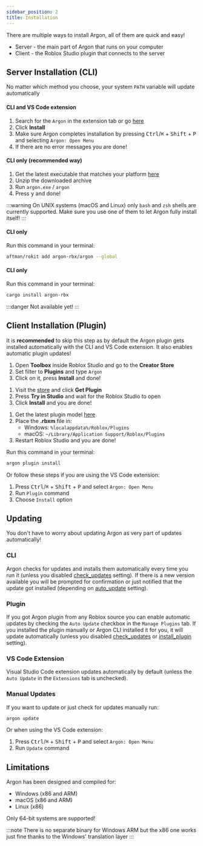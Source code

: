 ```yaml
---
sidebar_position: 2
title: Installation
---
```



There are multiple ways to install Argon, all of them are quick and easy!

- Server - the main part of Argon that runs on your computer
- Client - the Roblox Studio plugin that connects to the server

## Server Installation (CLI)

No matter which method you choose, your system `PATH` variable will update automatically

<Tabs>

<TabItem label="VS Code" value="vsc">

#### CLI and VS Code extension

1. Search for the `Argon` in the extension tab or go [here](https://marketplace.visualstudio.com/items?itemName=Dervex.argon)
2. Click **Install**
3. Make sure Argon completes installation by pressing <kbd>Ctrl</kbd>/<kbd>⌘</kbd> + <kbd>Shift</kbd> + <kbd>P</kbd> and selecting `Argon: Open Menu`
4. If there are no error messages you are done!

</TabItem>

<TabItem label="GitHub" value="github">

#### CLI only (recommended way)

1. Get the latest executable that matches your platform [here](https://github.com/argon-rbx/argon/releases/latest)
2. Unzip the downloaded archive
3. Run `argon.exe` / `argon`
4. Press <kbd>y</kbd> and done!

:::warning
On UNIX systems (macOS and Linux) only `bash` and `zsh` shells are currently supported. Make sure you use one of them to let Argon fully install itself!
:::

</TabItem>

<TabItem label="Aftman & Rokit" value="aftman-rokit">

#### CLI only

Run this command in your terminal:

```bash
aftman/rokit add argon-rbx/argon --global
```

</TabItem>

<TabItem label="Cargo" value="cargo">

#### CLI only

Run this command in your terminal:

```bash
cargo install argon-rbx
```

:::danger
Not available yet!
:::

</TabItem>

</Tabs>

## Client Installation (Plugin)

It is **recommended** to skip this step as by default the Argon plugin gets installed automatically with the CLI and VS Code extension. It also enables automatic plugin updates!

<Tabs>

<TabItem label="Roblox Studio" value="studio">

1. Open **Toolbox** inside Roblox Studio and go to the **Creator Store**
2. Set filter to **Plugins** and type `Argon`
3. Click on it, press **Install** and done!

</TabItem>

<TabItem label="Creator Hub" value="hub">

1. Visit the [store](https://create.roblox.com/store/asset/11263738833/) and click **Get Plugin**
2. Press **Try in Studio** and wait for the Roblox Studio to open
3. Click **Install** and you are done!

</TabItem>

<TabItem label="GitHub" value="github">

1. Get the latest plugin model [here](https://github.com/argon-rbx/argon-roblox/releases/latest)
2. Place the **.rbxm** file in:
   - Windows: `%localappdata%/Roblox/Plugins`
   - macOS: `~/Library/Application Support/Roblox/Plugins`
3. Restart Roblox Studio and you are done!

</TabItem>

<TabItem label="Argon" value="argon">

Run this command in your terminal:

```bash
argon plugin install
```

Or follow these steps if you are using the VS Code extension:

1. Press <kbd>Ctrl</kbd>/<kbd>⌘</kbd> + <kbd>Shift</kbd> + <kbd>P</kbd> and select `Argon: Open Menu`
2. Run `Plugin` command
3. Choose `Install` option

</TabItem>

</Tabs>

## Updating

You don't have to worry about updating Argon as very part of updates automatically!

### CLI

Argon checks for updates and installs them automatically every time you run it (unless you disabled [check_updates](./configuration.mdx#global-config) setting). If there is a new version available you will be prompted for confirmation or just notified that the update got installed (depending on [auto_update](./configuration.mdx#global-config) setting).

### Plugin

If you got Argon plugin from any Roblox source you can enable automatic updates by checking the `Auto Update` checkbox in the `Manage Plugins` tab. If you installed the plugin manually or Argon CLI installed it for you, it will update automatically (unless you disabled [check_updates](./configuration.mdx#global-config) or [install_plugin](./configuration.mdx#global-config) setting).

### VS Code Extension

Visual Studio Code extension updates automatically by default (unless the `Auto Update` in the `Extensions` tab is unchecked).

### Manual Updates

If you want to update or just check for updates manually run:

```bash
argon update
```

Or when using the VS Code extension:

1. Press <kbd>Ctrl</kbd>/<kbd>⌘</kbd> + <kbd>Shift</kbd> + <kbd>P</kbd> and select `Argon: Open Menu`
2. Run `Update` command

## Limitations

Argon has been designed and compiled for:

- Windows (x86 and ARM)
- macOS (x86 and ARM)
- Linux (x86)

Only 64-bit systems are supported!

:::note
There is no separate binary for Windows ARM but the x86 one works just fine thanks to the Windows' translation layer
:::
